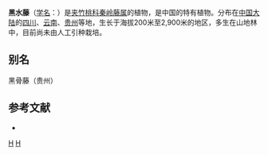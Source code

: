 {{Speciesbox
| taxon = Biondia insignis
| binomial_authority = Tsiang
}}

'''黑水藤'''（[[学名|学名]]：{{lang|la|''Biondia insignis''}}）是[[夹竹桃科|夹竹桃科]][[秦岭藤属|秦岭藤属]]的植物，是中国的特有植物。分布在[[中国大陆|中国大陆]]的[[四川|四川]]、[[云南|云南]]、[[贵州|贵州]]等地，生长于海拔200米至2,900米的地区，多生在山地林中，目前尚未由人工引种栽培。

== 别名 ==
黑骨藤（贵州）

== 参考文献 ==
<div class="references-small">
* {{cite web| url =http://www.bioinfo.cn/db05/KmzwSpecies.php?action=view&id=1461| title =黑水藤| work =《中国高等植物数据库全库》| publisher =中国科学院微生物研究所| author =昆明植物研究所| accessdate =2009-02-22| deadurl =yes| archiveurl =https://web.archive.org/web/20160304235614/http://www.bioinfo.cn/db05/KmzwSpecies.php?action=view&id=1461| archivedate =2016-03-04| df =}}
</div>

{{植物小作品}}
{{Taxonbar}}
[[Category:秦岭藤属|H]]
[[Category:中国特有植物|H]]
